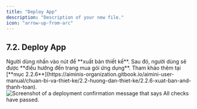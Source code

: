 ```yaml
---
title: "Deploy App"
description: "Description of your new file."
icon: "arrow-up-from-arc"
---
```


## **7.2. Deploy App**

<Steps>

  <Step title="Người dùng di chuyển đến thiết kế muốn chọn">
  </Step>

  <Step title="Xuất bản thiết kế">
    Người dùng nhấn vào nút <Icon icon="eye" color="#cfcfcf" size={15} /> để **xuất bản thiết kế**. Sau đó, người dùng sẽ được **điều hướng đến trang mua gói ứng dụng**.  
    Tham khảo thêm tại [**mục 2.2.6**](https://aiminis-organization.gitbook.io/aimini-user-manual/chuan-bi-va-thiet-ke/2.2-huong-dan-thiet-ke/2.2.6-xuat-ban-and-thanh-toan).
  </Step>

</Steps>


<Frame caption="Nút xuất bản ">
  <img
    src="https://aimini-upload.sgp1.digitaloceanspaces.com/image128_f9bd6d4e97.jpg"
    alt="Screenshot of a deployment confirmation message that says All checks have passed."
    style={{ borderRadius:"0.5rem" }}
    title=""
  />
</Frame>